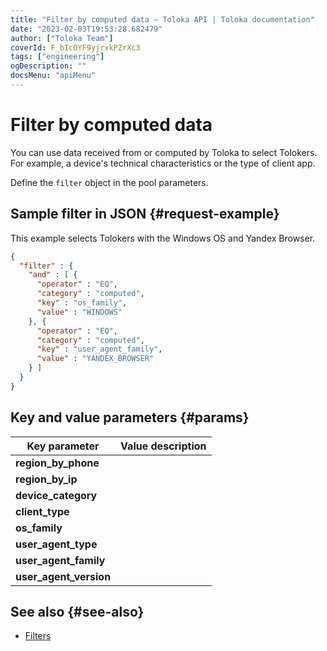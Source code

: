 ```yaml
---
title: "Filter by computed data — Toloka API | Toloka documentation"
date: "2023-02-03T19:53:28.682479"
author: ["Toloka Team"]
coverId: F_bIcOYF9yjrxkPZrXc3
tags: ["engineering"]
ogDescription: ""
docsMenu: "apiMenu"
---
```



# Filter by computed data

You can use data received from or computed by Toloka to select Tolokers. For example, a device's technical characteristics or the type of client app.

Define the `filter` object in the pool parameters.

## Sample filter in JSON {#request-example}

This example selects Tolokers with the Windows OS and Yandex Browser.

```json
{
  "filter" : {
    "and" : [ {
      "operator" : "EQ",
      "category" : "computed",
      "key" : "os_family",
      "value" : "WINDOWS"
    }, {
      "operator" : "EQ",
      "category" : "computed",
      "key" : "user_agent_family",
      "value" : "YANDEX_BROWSER"
    } ]
  }
}
```

## Key and value parameters {#params}

Key parameter | Value description
----- | -----
**region_by_phone** | <FilterComputedTable1/>
**region_by_ip** | <FilterComputedTable2/>
**device_category** | <FilterComputedTable3/>
**client_type** | <FilterComputedTable4/>
**os_family** | <FilterComputedTable5/>
**user_agent_type** | <FilterComputedTable6/>
**user_agent_family** | <FilterComputedTable7/>
**user_agent_version** | <FilterComputedTable8/>

## See also {#see-also}

- [Filters](/docs-new/guide/filters)
